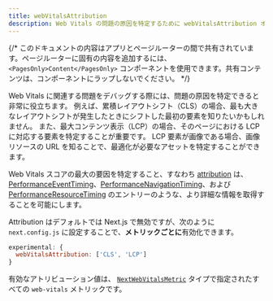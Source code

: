 ```yaml
---
title: webVitalsAttribution
description: Web Vitals の問題の原因を特定するために webVitalsAttribution オプションの使用方法を学びます。
---
```


{/* このドキュメントの内容はアプリとページルーターの間で共有されています。ページルーターに固有の内容を追加するには、`<PagesOnly>Content</PagesOnly>` コンポーネントを使用できます。共有コンテンツは、コンポーネントにラップしないでください。 */}

Web Vitals に関連する問題をデバッグする際には、問題の原因を特定できると非常に役立ちます。
例えば、累積レイアウトシフト（CLS）の場合、最も大きなレイアウトシフトが発生したときにシフトした最初の要素を知りたいかもしれません。
また、最大コンテンツ表示（LCP）の場合、そのページにおける LCP に対応する要素を特定することが重要です。
LCP 要素が画像である場合、画像リソースの URL を知ることで、最適化が必要なアセットを特定することができます。

Web Vitals スコアの最大の要因を特定すること、すなわち [attribution](https://github.com/GoogleChrome/web-vitals/blob/4ca38ae64b8d1e899028c692f94d4c56acfc996c/README.md#attribution) は、
[PerformanceEventTiming](https://developer.mozilla.org/docs/Web/API/PerformanceEventTiming)、[PerformanceNavigationTiming](https://developer.mozilla.org/docs/Web/API/PerformanceNavigationTiming)、および [PerformanceResourceTiming](https://developer.mozilla.org/docs/Web/API/PerformanceResourceTiming) のエントリーのような、より詳細な情報を取得することを可能にします。

Attribution はデフォルトでは Next.js で無効ですが、次のように `next.config.js` に設定することで、**メトリックごとに**有効化できます。

```js title="next.config.js"
experimental: {
  webVitalsAttribution: ['CLS', 'LCP']
}
```

有効なアトリビューション値は、 [`NextWebVitalsMetric`](https://github.com/vercel/next.js/blob/442378d21dd56d6e769863eb8c2cb521a463a2e0/packages/next/shared/lib/utils.ts#L43) タイプで指定されたすべての `web-vitals` メトリックです。